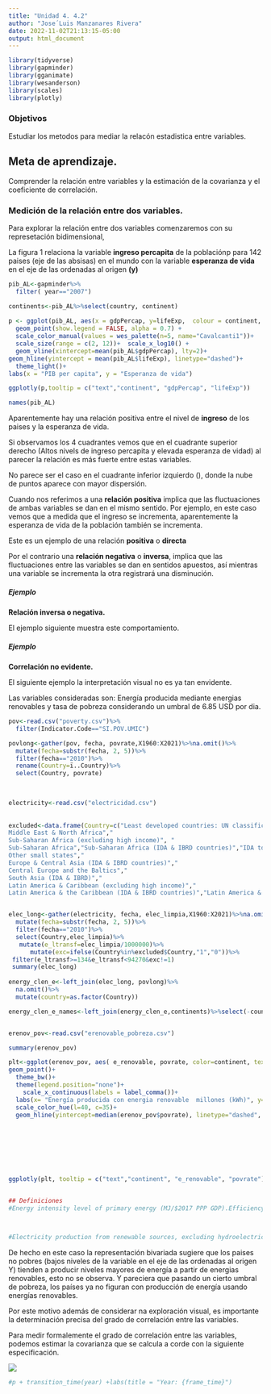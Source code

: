 ```yaml
---
title: "Unidad 4. 4.2"
author: "Jose´Luis Manzanares Rivera"
date: 2022-11-02T21:13:15-05:00
output: html_document
---
```




```r
library(tidyverse)
library(gapminder)
library(gganimate)
library(wesanderson)
library(scales)
library(plotly)
```
### Objetivos

Estudiar los metodos para mediar la relacón estadistica entre variables. 

## Meta de aprendizaje.

Comprender la relación entre variables y la estimación de la covarianza y el coeficiente de correlación. 


### Medición de la relación entre dos variables. 

Para explorar la relación entre dos variables comenzaremos con su represetación bidimensional, 

La figura 1 relaciona la variable  **ingreso percapita** de la poblaciónp para 142  paises (eje de las absisas)  en el mundo con la variable  **esperanza de vida** en el eje de las ordenadas al origen **(y)**



```r

pib_AL<-gapminder%>%
  filter( year=="2007")

continents<-pib_AL%>%select(country, continent)
  
p <- ggplot(pib_AL, aes(x = gdpPercap, y=lifeExp,  colour = continent, text = country)) +
  geom_point(show.legend = FALSE, alpha = 0.7) + 
  scale_color_manual(values = wes_palette(n=5, name="Cavalcanti1"))+
  scale_size(range = c(2, 12))+  scale_x_log10() +
  geom_vline(xintercept=mean(pib_AL$gdpPercap), lty=2)+
geom_hline(yintercept = mean(pib_AL$lifeExp), linetype="dashed")+
  theme_light()+
labs(x = "PIB per capita", y = "Esperanza de vida")

ggplotly(p,tooltip = c("text","continent", "gdpPercap", "lifeExp"))

names(pib_AL)
```

Aparentemente hay una relación positiva entre el nivel de **ingreso** de  los paises y la esperanza de vida.



Si observamos los 4 cuadrantes vemos que en el cuadrante superior derecho (Altos nivels de ingreso percapita y elevada esperanza de vidad) al parecer la relación es más fuerte entre estas variables. 

No parece ser el caso en el cuadrante inferior izquierdo (), donde la nube de puntos aparece con mayor dispersión. 


Cuando nos referimos a una **relación positiva** implica que las fluctuaciones de ambas variables se dan en el mismo sentido. 
Por ejemplo, en este caso vemos que a medida que el ingreso se incrementa, aparentemente la esperanza de vida de la población también se incrementa. 

Este es un ejemplo de una relación **positiva** o **directa**

Por el contrario una **relación negativa** o **inversa**,  implica que las fluctuaciones entre las variables se dan en sentidos apuestos, así mientras una variable se incrementa la otra registrará una disminución. 


##### Ejemplo 

**Relación inversa o negativa.**

El ejemplo siguiente muestra este comportamiento.


##### Ejemplo  

**Correlación no evidente.**

El siguiente ejemplo la interpretación visual no es ya tan envidente.

Las variables consideradas son: Energía producida mediante energias renovables y tasa de pobreza considerando un umbral de 6.85 USD por dia.  




```r

pov<-read.csv("poverty.csv")%>%
  filter(Indicator.Code=="SI.POV.UMIC")

povlong<-gather(pov, fecha, povrate,X1960:X2021)%>%na.omit()%>%
  mutate(fecha=substr(fecha, 2, 5))%>%
  filter(fecha=="2010")%>%
  rename(Country=ï..Country)%>%
  select(Country, povrate)
  

  
electricity<-read.csv("electricidad.csv")
 
   
excluded<-data.frame(Country=c("Least developed countries: UN classification", "Fragile and conflict affected situations", "Africa Western and Central", "Heavily indebted poor countries (HIPC)", "Pre-demographic dividend","Middle East & North Africa (excluding high income)", "Middle East & North Africa (IDA & IBRD countries)","Africa Eastern and Southern","	
Middle East & North Africa","	
Sub-Saharan Africa (excluding high income)", "	
Sub-Saharan Africa","Sub-Saharan Africa (IDA & IBRD countries)","IDA total","Europe & Central Asia (excluding high income)","	
Other small states","	
Europe & Central Asia (IDA & IBRD countries)","	
Central Europe and the Baltics","	
South Asia (IDA & IBRD)","	
Latin America & Caribbean (excluding high income)","
Latin America & the Caribbean (IDA & IBRD countries)","Latin America & Caribbean","Lower middle income","Early-demographic dividend","East Asia & Pacific (excluding high income)","East Asia & Pacific (IDA & IBRD countries)", "Sub-Saharan Africa","Middle East & North Africa", "South Asia"))


elec_long<-gather(electricity, fecha, elec_limpia,X1960:X2021)%>%na.omit()%>%
  mutate(fecha=substr(fecha, 2, 5))%>%
  filter(fecha=="2010")%>%
  select(Country,elec_limpia)%>%
   mutate(e_ltransf=elec_limpia/1000000)%>%
      mutate(exc=ifelse(Country%in%excluded$Country,"1","0"))%>%
 filter(e_ltransf>=134&e_ltransf<94270&exc!=1)
 summary(elec_long)
   
energy_clen_e<-left_join(elec_long, povlong)%>%
  na.omit()%>%
  mutate(country=as.factor(Country))

energy_clen_e_names<-left_join(energy_clen_e,continents)%>%select(-country)%>%rename(e_renovable=e_ltransf)



```


```r
erenov_pov<-read.csv("erenovable_pobreza.csv")

summary(erenov_pov)

plt<-ggplot(erenov_pov, aes( e_renovable, povrate, color=continent, text=Country))+
geom_point()+ 
  theme_bw()+
  theme(legend.position="none")+
    scale_x_continuous(labels = label_comma())+
  labs(x= "Energía producida con energia renovable  millones (kWh)", y="Tasa de pobreza 6.85 USD/dia, (PPP)2017")+
  scale_color_hue(l=40, c=35)+
  geom_hline(yintercept=median(erenov_pov$povrate), linetype="dashed", size=.5, color="red", alpha=.6)







 
ggplotly(plt, tooltip = c("text","continent", "e_renovable", "povrate"))


## Definiciones
#Energy intensity level of primary energy (MJ/$2017 PPP GDP).Efficiency is measured by “energy intensity” – the amount of energy required to produce one dollar’s worth of goods and services (GDP). Energy intensity improves when less energy is required to produce the same goods and services, or when more goods and services are produced given the same amount of energy. Sustainable Development Goal 7 calls for global improvements in energy efficiency and globally, energy intensity has fallen by one third since 1990. Source https://datatopics.worldbank.org/world-development-indicators/stories/worlds-largest-economies-have-been-using-energy-more-efficiently.html



#Electricity production from renewable sources, excluding hydroelectric (kWh)

```

De hecho en este caso la representación bivariada sugiere que los paises no pobres (bajos niveles de la variable en el eje de las ordenadas al origen Y) tienden a producir niveles mayores de energía a partir de energias renovables, esto no se observa. Y pareciera que pasando un cierto umbral de pobreza, los países ya no figuran con producción de energía usando energías renovables. 


Por este motivo además de considerar na exploración visual, es importante la determinación precisa del grado de correlación entre las variables. 

Para medir formalemente el grado de correlación entre las variables, podemos estimar la covarianza que se calcula a corde con la siguiente especificación. 

![](/img/COVARIANZA.jpg)


```r
#p + transition_time(year) +labs(title = "Year: {frame_time}")
```


